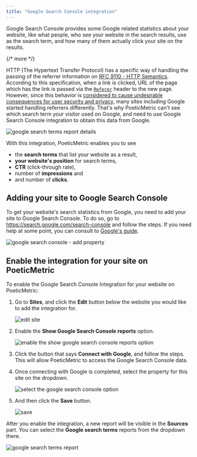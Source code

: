 ```yaml
---
title: "Google Search Console integration"
---
```


Google Search Console provides some Google related statistics about your website, like what people, who see your website in the search results, use as the search term, and how many of them actually click your site on the results.

{/* more */}

HTTP (The Hypertext Transfer Protocol) has a specific way of handling the passing of the referrer information on [RFC 9110 - HTTP Semantics](https://httpwg.org/specs/rfc9110.html#field.referer). According to this specification, when a link is clicked, URL of the page which has the link is passed via the [`Referer`](https://developer.mozilla.org/en-US/docs/Web/HTTP/Headers/Referer) header to the new page. However, since this behavior is [considered to cause undesirable consequences for user security and privacy](https://developer.mozilla.org/en-US/docs/Web/Security/Referer_header:_privacy_and_security_concerns), many sites including Google started handling referrers differently. That's why PoeticMetric can't see which search term your visitor used on Google, and need to use Google Search Console integration to obtain this data from Google.

![google search terms report details](/docs-files/websites/google-search-console-integration/google-search-terms-report-details.png "Google search terms report details")

With this integration, PoeticMetric enables you to see

* the **search terms** that list your website as a result,
* **your website's position** for search terms,
* **CTR** (click-through rate),
* number of **impressions** and
* and number of **clicks**.

## Adding your site to Google Search Console

To get your website's search statistics from Google, you need to add your site to Google Search Console. To do so, go to https://search.google.com/search-console and follow the steps. If you need help at some point, you can consult to [Google's guide](https://support.google.com/webmasters/answer/34592).

![google search console - add property](/docs-files/websites/google-search-console-integration/google-search-console-add-property.png "Google Search Console - Add property")

## Enable the integration for your site on PoeticMetric

To enable the Google Search Console Integration for your website on PoeticMetric:

1. Go to **Sites**, and click the **Edit** button below the website you would like to add the integration for.

   ![edit site](/docs-files/websites/google-search-console-integration/edit-site.png "Edit site")

2. Enable the **Show Google Search Console reports** option.

   ![enable the show google search console reports option](/docs-files/websites/google-search-console-integration/show-google-search-console-reports.png "Enable the Show Google Search Console reports option.")

3. Click the button that says **Connect with Google**, and follow the steps. This will allow PoeticMetric to access the Google Search Console data.

4. Once connecting with Google is completed, select the property for this site on the dropdown.

   ![select the google search console option](/docs-files/websites/google-search-console-integration/select-the-google-search-console-option.png "Select the Google Search Console option")

5. And then click the **Save** button.

   ![save](/docs-files/websites/google-search-console-integration/save.png "Save")

After you enable the integration, a new report will be visible in the **Sources** part. You can select the **Google search terms** reports from the dropdown there.

![google search terms report](/docs-files/websites/google-search-console-integration/google-search-terms-report.png "Google search terms report")

